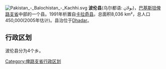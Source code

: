 [[File:Pakistan_-_Balochistan_-_Kachhi.svg|right]]
'''波伦县'''(乌尔都语: بولان)，[[巴基斯坦|巴基斯坦]][[俾路支省|俾路支省]]中部的一个县。1991年析置自[[卡拉奇县|卡拉奇县]]。总面积8,036 km²，总人口450,000(2005年估计)。县治位于[[Dhadar|Dhadar]]。

== 行政区划 ==
波伦县分为4个乡。

{{俾路支省行政区划}}
{{Pakistan-geo-stub}}

[[Category:俾路支省行政区划|Category:俾路支省行政区划]]